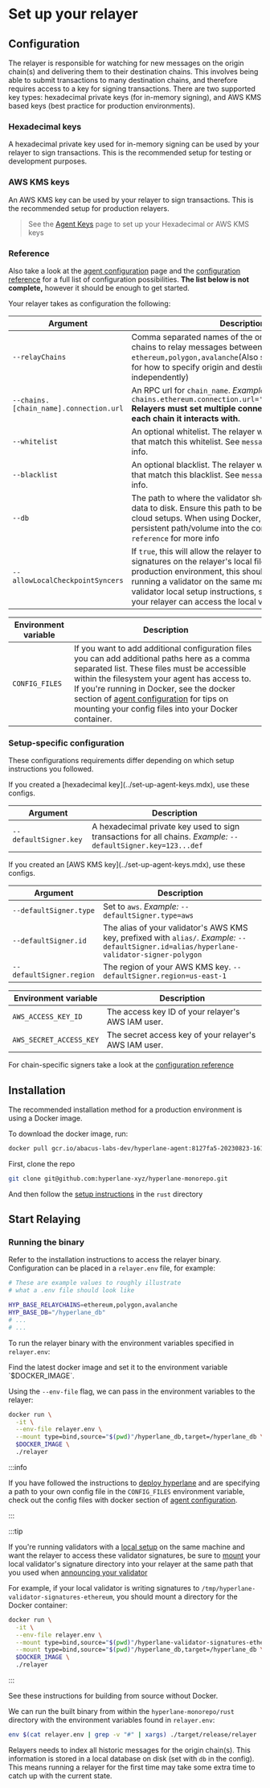 
# Set up your relayer

## Configuration

The relayer is responsible for watching for new messages on the origin chain(s) and delivering them to their destination chains. This involves being able to submit transactions to many destination chains, and therefore requires access to a key for signing transactions. There are two supported key types: hexadecimal private keys (for in-memory signing), and AWS KMS based keys (best practice for production environments).

### Hexadecimal keys

A hexadecimal private key used for in-memory signing can be used by your relayer to sign transactions. This is the recommended setup for testing or development purposes.

### AWS KMS keys

An AWS KMS key can be used by your relayer to sign transactions. This is the recommended setup for production relayers.

> See the [Agent Keys](../set-up-agent-keys.mdx) page to set up your Hexadecimal or AWS KMS keys

### Reference

Also take a look at the [agent configuration](../agent-config.mdx) page and the [configuration reference](../config-reference.mdx) for a full list of configuration possibilities. **The list below is not complete,** however it should be enough to get started.

Your relayer takes as configuration the following:

| Argument                               | Description                                                                                                                                                                                                                                                                                                                                                                                                                                                            |
| -------------------------------------- | ---------------------------------------------------------------------------------------------------------------------------------------------------------------------------------------------------------------------------------------------------------------------------------------------------------------------------------------------------------------------------------------------------------------------------------------------------------------------- |
| `--relayChains`                        | Comma separated names of the origin and destination chains to relay messages between. _Example:_ `ethereum,polygon,avalanche`(Also see `config-reference` for how to specify origin and destination chains independently)                                                                                                                 |
| `--chains.[chain_name].connection.url` | An RPC url for `chain_name`. _Example:_ `--chains.ethereum.connection.url='http://localhost:8545'` **Relayers must set multiple connection URLs, one for each chain it interacts with.**                                                                                                                                                                                                                    |
| `--whitelist`                          | An optional whitelist. The relayer will only relay messages that match this whitelist. See `message-filtering` for more info.                                                                                                                                                                                                                                                                            |
| `--blacklist`                          | An optional blacklist. The relayer will not relay messages that match this blacklist. See `message-filtering` for more info.                                                                                                                                                                                                                                                                             |
| `--db`                                 | The path to where the validator should write persistent data to disk. Ensure this path to be persistent when using cloud setups. When using Docker, make sure to mount the persistent path/volume into the container.See `config-reference` for more info                                                                                                           |
| `--allowLocalCheckpointSyncers`        | If `true`, this will allow the relayer to look for validator signatures on the relayer's local filesystem. In a production environment, this should be `false`. If you're running a validator on the same machine by following the validator local setup instructions, set this to `true` so that your relayer can access the local validator signatures. |

| Environment variable | Description                                                                                                                                                                                                                                                                                                                                                                               |
| -------------------- | ----------------------------------------------------------------------------------------------------------------------------------------------------------------------------------------------------------------------------------------------------------------------------------------------------------------------------------------------------------------------------------------- |
| `CONFIG_FILES`       | If you want to add additional configuration files you can add additional paths here as a comma separated list. These files must be accessible within the filesystem your agent has access to. If you're running in Docker, see the docker section of [agent configuration](../agent-config.mdx) for tips on mounting your config files into your Docker container. |

### Setup-specific configuration

These configurations requirements differ depending on which setup instructions you followed.

<Tabs groupId="keys">
  <TabItem value="hexadecimal" label="Hexidecimal Key">
If you created a [hexadecimal key](../set-up-agent-keys.mdx), use these configs.

| Argument              | Description                                                                                                                                    |
| --------------------- | ---------------------------------------------------------------------------------------------------------------------------------------------- |
| `--defaultSigner.key` | A hexadecimal private key used to sign transactions for all chains. _Example:_ `--defaultSigner.key=123...def` |
  </TabItem>
  <TabItem value="aws-kms" label="AWS KMS Key">
If you created an [AWS KMS key](../set-up-agent-keys.mdx), use these configs.

| Argument                 | Description                                                                                                                                                                               |
| ------------------------ | ----------------------------------------------------------------------------------------------------------------------------------------------------------------------------------------- |
| `--defaultSigner.type`   | Set to `aws`. _Example:_ `--defaultSigner.type=aws`                                                                                         |
| `--defaultSigner.id`     | The alias of your validator's AWS KMS key, prefixed with `alias/`. _Example:_ `--defaultSigner.id=alias/hyperlane-validator-signer-polygon` |
| `--defaultSigner.region` | The region of your AWS KMS key. `--defaultSigner.region=us-east-1`                                                                                               |

| Environment variable    | Description                                           |
| ----------------------- | ----------------------------------------------------- |
| `AWS_ACCESS_KEY_ID`     | The access key ID of your relayer's AWS IAM user.     |
| `AWS_SECRET_ACCESS_KEY` | The secret access key of your relayer's AWS IAM user. |
  </TabItem>
</Tabs>


For chain-specific signers take a look at the [configuration reference](../config-reference.mdx)

## Installation

The recommended installation method for a production environment is using a Docker image.

<Tabs groupId="docker">
  <TabItem value="docker" label="Docker image">

To download the docker image, run:

```bash
docker pull gcr.io/abacus-labs-dev/hyperlane-agent:8127fa5-20230823-161309
```
  </TabItem>
  <TabItem value="from-source" label="Building from source">

First, clone the repo

```sh
git clone git@github.com:hyperlane-xyz/hyperlane-monorepo.git
```

And then follow the [setup instructions](https://github.com/hyperlane-xyz/hyperlane-monorepo/blob/main/rust/README.md#setup) in the `rust` directory
  </TabItem>
</Tabs>

## Start Relaying

### Running the binary

Refer to the installation instructions to access the relayer binary. Configuration can be placed in a `relayer.env` file, for example:

```sh
# These are example values to roughly illustrate
# what a .env file should look like

HYP_BASE_RELAYCHAINS=ethereum,polygon,avalanche
HYP_BASE_DB="/hyperlane_db"
# ...
# ...
```

To run the relayer binary with the environment variables specified in `relayer.env`:

<Tabs groupId="docker">
  <TabItem value="docker" label="Using Docker">
Find the latest docker image and set it to the environment variable `$DOCKER_IMAGE`.

Using the `--env-file` flag, we can pass in the environment variables to the relayer:

```sh
docker run \
  -it \
  --env-file relayer.env \
  --mount type=bind,source="$(pwd)"/hyperlane_db,target=/hyperlane_db \
  $DOCKER_IMAGE \
  ./relayer
```

:::info

If you have followed the instructions to [deploy hyperlane](../../deploy-hyperlane.mdx) and are specifying a path to your own config file in the `CONFIG_FILES` environment variable, check out the config files with docker section of [agent configuration](../agent-config.mdx).

:::

:::tip

If you're running validators with a [local setup](../validators/validator-guide.mdx) on the same machine and want the relayer to access these validator signatures, be sure to [mount](https://docs.docker.com/storage/bind-mounts/) your local validator's signature directory into your relayer at the same path that you used when [announcing your validator](../validators/validator-guide.mdx)

For example, if your local validator is writing signatures to `/tmp/hyperlane-validator-signatures-ethereum`, you should mount a directory for the Docker container:

```sh
docker run \
  -it \
  --env-file relayer.env \
  --mount type=bind,source="$(pwd)"/hyperlane-validator-signatures-ethereum,target=/tmp/hyperlane-validator-signatures-ethereum,readonly \
  --mount type=bind,source="$(pwd)"/hyperlane_db,target=/hyperlane_db \
  $DOCKER_IMAGE \
  ./relayer
```
:::
  </TabItem>

  <TabItem value="from-source" label="Building from source">
See these instructions for building from source without Docker.

We can run the built binary from within the `hyperlane-monorepo/rust` directory with the environment variables found in `relayer.env`:

```sh
env $(cat relayer.env | grep -v "#" | xargs) ./target/release/relayer
```
  </TabItem>
</Tabs>

Relayers needs to index all historic messages for the origin chain(s). This information is stored in a local database on disk (set with `db` in the config). This means running a relayer for the first time may take some extra time to catch up with the current state.
